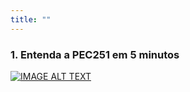 ```yaml
---
title: ""
---
```


### 1. Entenda a PEC251 em 5 minutos
[![IMAGE ALT TEXT](images/video1PQ.jpg)](https://www.youtube.com/watch?v=qk26TZXVDMY)




